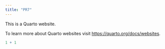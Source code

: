 ```yaml
---
title: "PR7"
---
```


This is a Quarto website.

To learn more about Quarto websites visit <https://quarto.org/docs/websites>.

```r
1 + 1
```
